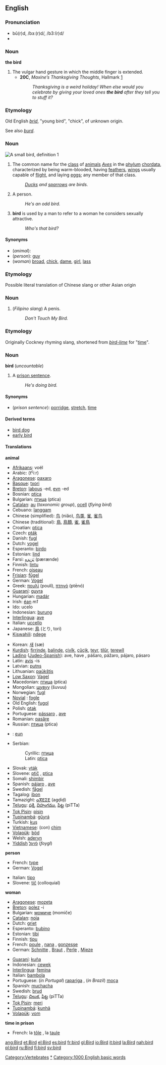 {{wikipedia}}
==English==
===Pronunciation===
*bû(r)d, /bɜː(r)d/, /b3:(r)d/
*{{audio|en-us-bird.ogg|Audio (US)}}

===Noun===
'''the bird'''

# The vulgar hand gesture in which the middle finger is extended.
#* '''20C''', ''Maxine’s Thanksgiving Thoughts'', Hallmark [http://www.hallmark.com/webapp/wcs/stores/servlet/product%7C10001%7C10051%7C145283%7C-2;-105367;-105375;11418;-105511%7C%7CP1R3SO%7Cproducts]
#*: ''Thanksgiving is a weird holiday! When else would you celebrate by giving your loved ones '''the bird''' after they tell you to stuff it?''

===Etymology===
Old English ''[[brid]]'', "young bird", "chick", of unknown origin.

See also ''[[burd]]''.

===Noun===
[[Image:Blue Tit aka.jpg|thumb|right|A small bird, definition 1]]
{{en-noun-reg}}

# The common name for the [[class]] of [[animal]]s ''[[Aves]]'' in the [[phylum]] [[chordata]], characterized by being warm-blooded, having [[feather]]s, [[wing]]s usually capable of [[flight]], and laying [[egg]]s; any member of that class.
#:''[[Duck]]s and [[sparrow]]s are birds.''
# {{slang}} A person.
#:''He's an odd bird.''
# {{slang}} '''bird''' is used by a man to refer to a woman he considers sexually attractive. 
#:''Who's that bird?''

====Synonyms====
*(''animal''):
*(''person''): [[guy]]
*(''woman'') [[broad]], [[chick]], [[dame]], [[girl]], [[lass]]

===Etymology===
Possible literal translation of Chinese slang or other Asian origin

===Noun===
{{en-noun-reg}}

# (''Filipino slang'') A penis. 
#:''Don't Touch My Bird.''

===Etymology===
Originally Cockney rhyming slang, shortened from ''[[bird-lime]]'' for "[[time]]".

===Noun===
'''bird''' (''uncountable'')

# A [[prison sentence]].
#:''He's doing bird.''

====Synonyms====
*(''prison sentence''): [[porridge]], [[stretch]], [[time]]

====Derived terms====
*[[bird dog]]
*[[early bird]]

====Translations====

'''animal'''
{{top}}
*[[Afrikaans]]: voël
*Arabic:  {{ARchar|[[طير]]}} (tˁiːr)
*[[Aragonese]]: [[paxaro]] {{m}}
*[[Basque]]: [[txori]]
*[[Breton]]: [[labous]] {{m}} -ed, [[evn]] {{m}} -ed
*Bosnian: [[ptica]] {{f}}
*Bulgarian: [[птица]] (ptica) {{f}}
*[[Catalan]]: [[au]] {{m}} (''taxonomic group''), [[ocell]] {{m}} (''flying bird'')
*Cebuano: [[langgam]]
*Chinese (simplified): [[鸟]] (niăo), [[鸟]][[类]], [[雀]], [[雀]][[鸟]]
*Chinese (traditional): [[鳥]], [[鳥]][[類]], [[雀]], [[雀]][[鳥]]
*Croatian: [[ptica]] {{f}}
*Czech: [[pták]] {{m}}
*Danish: [[fugl]]
*Dutch: [[vogel]] {{m}}
*Esperanto: [[birdo]]
*Estonian: [[lind]]
*Farsi:  [[پَرَندِه]] (pærænde)
*Finnish: [[lintu]]
*French: [[oiseau]] {{m}}  
*[[Frisian]]: [[fûgel]]
*German: [[Vogel]] {{m}}
*Greek: [[πουλί]] (poulí), [[πτηνό]] (ptēnó)
*[[Guaraní]]: [[guyra]]
*Hungarian: [[madár]]
*Irish: [[éan]] ''m1''
*Ido: ucelo
*Indonesian: [[burung]]
*[[Interlingua]]: [[ave#Interlingua|ave]]
*Italian: [[uccello]] {{m}}
*Japanese: [[鳥]] (とり, tori)
*[[Kiswahili]]: [[ndege]]
{{mid}}
*Korean: [[새]] (sæ)
*[[Kurdish]]: [[firrinde]], [[balinde]], [[çivîk]], [[çûçik]], [[teyr]], [[tilûr]], [[terewîl]]
*[[Ladino]] ([[Judeo-Spanish]]): ave, have {{f}}, pášaro, pážaro, pájaro, pásaro {{m}}
*Latin: [[avis]] -is
*Latvian: [[putns]] {{m}}
*Lithuanian: [[paũkštis]]
*[[Low Saxon]]: [[Vagel]] {{m}}
*Macedonian: [[птица]] (ptica)
*Mongolian: [[шувуу]] (šuvuu)
*Norwegian: [[fugl]] {{m}}
*[[Novial]] : [[fogle]]
*Old English: [[fugol]]
*Polish: [[ptak]] {{m}}
*Portuguese: [[pássaro]] {{m}}, [[ave]] {{f}}
*Romanian: [[pasăre]] {{f}}
*Russian: [[птица]] (ptica) {{f}}
*{{gd}}: [[eun]] {{m}}
*Serbian:
*:Cyrillic: [[птица#Serbian|птица]] {{f}}
*:Latin: [[ptica#Serbian|ptica]] {{f}}
*Slovak: [[vták]] {{m}}
*Slovene: [[ptič]] {{m}}, [[ptica]] {{f}}
*Somali: [[shimbir]]
*Spanish: [[pájaro]] {{m}}, [[ave]] {{f}}
*Swedish: [[fågel]] {{c}}
*Tagalog: [[ibon]]
*Tamazight: [[ⴰⴳⴹⵉⴹ]] (agḍiḍ) {{m}}
*[[Telugu]]: [[పక్షి]], [[విహంగము]], [[పిట్ట]] (piTTa) 
*[[Tok Pisin]]: [[pisin]]
*[[Tupinambá]]: [[gûyrá]]
*Turkish: [[kuş]]
*[[w:Vietnamese language|Vietnamese]]: (con) [[chim]]
*[[Volapük]]: [[böd]]
*Welsh: [[aderyn]] {{m}}
*[[Yiddish]] [[פֿױגל]] (''foygl'') {{m}}
{{bottom}}

'''person'''
{{top}}
*French: [[type#French|type]] {{m}}
*German: [[Vogel]] {{m}}
{{mid}}
*Italian: [[tipo#Italian|tipo]] {{m}}
*Slovene: [[tič]] {{m}} (colloquial)
{{bottom}}

'''woman'''
{{top}}
*[[Aragonese]]: [[mozeta]] {{f}}
*[[Breton]]: [[polez]] {{f}} -i
*Bulgarian: [[момиче]] (momiče) {{n}}
*[[Catalan]]: [[noia#Catalan|noia]] {{f}}
*Dutch: [[griet]] {{f}}
*Esperanto: [[bubino]] {{f}}
*Estonian: [[tibi]]
*Finnish: [[tipu]]
*French: [[poule]] {{f}}, [[nana]] {{f}}, [[gonzesse]] {{f}}
*German: [[Schnitte]] {{f}}, [[Braut]] {{f}}, [[Perle]] {{f}}, [[Mieze]] {{f}}
{{mid}}
*[[Guaraní]]: [[kuña]]
*Indonesian: [[cewek]]
*[[Interlingua]]: [[femina]]
*Italian: [[bambola]] {{f}}
*Portuguese: (''in Portugal'') [[rapariga]] {{f}}, (''in Brazil'') [[moça]] {{f}}
*Spanish: [[muchacha]] {{f}}
*Swedish: [[brud]] {{c}}
*[[Telugu]]: [[చిలుక]], [[పిట్ట]] (piTTa)
*[[Tok Pisin]]: [[meri]]
*[[Tupinambá]]: [[kunhã]]
*[[Volapük]]: [[vom]] {{f}}
{{bottom}}

'''time in prison'''
{{top}}
*French: la [[tôle]] {{f}}, la [[taule]] {{f}}
{{mid}}
{{bottom}}

[[Category:Vertebrates]]
[[Category:Birds|*]]
[[Category:1000 English basic words]]
[[ang:Bird]]
[[et:Bird]]
[[el:Bird]]
[[es:bird]]
[[fr:bird]]
[[gl:Bird]]
[[io:Bird]]
[[it:bird]]
[[la:Bird]]
[[nah:bird]]
[[pl:bird]]
[[ru:Bird]]
[[fi:bird]]
[[sv:bird]]